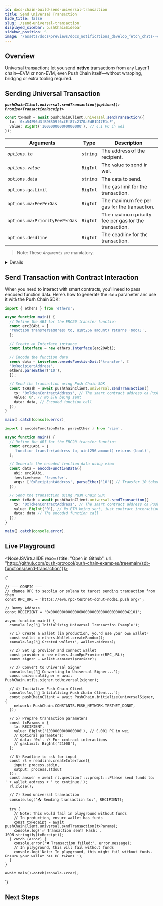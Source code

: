 ```yaml
---
id: docs-chain-build-send-universal-transaction
title: Send Universal Transaction
hide_title: false
slug: ./send-universal-transaction
displayed_sidebar: pushChainSidebar
sidebar_position: 5
image: '/assets/docs/previews/docs_notifications_develop_fetch_chats--create_channel.png'
---
```


## Overview

Universal transactions let you send **native** transactions from any Layer 1 chain—EVM or non-EVM, even Push Chain itself—without wrapping, bridging or extra tooling required.

<head>
  <title>{`Send Transaction | Build | Push Chain | Push Documentation`}</title>
</head>


## Sending Universal Transaction
**_`pushChainClient.universal.sendTransaction({options}): Promise<TransactionReceipt>`_**

```typescript
const txHash = await pushChainClient.universal.sendTransaction({
  to: '0xa54E96d3fB93BD9f6cCEf87c2170aEdB1D47E1cF',
  value: BigInt('100000000000000000'), // 0.1 PC in wei
});
```

| **Arguments**          | **Type** | **Description**                                       |
| ---------------------- | -------- | ----------------------------------------------------- |
| _`options.to`_                 | `string` | The address of the recipient.                         |
| _`options.value`_              | `BigInt` | The value to send in wei.                             |
| `options.data`                 | `string` | The data to send.                                     |
| `options.gasLimit`             | `BigInt` | The gas limit for the transaction.                    |
| `options.maxFeePerGas`         | `BigInt` | The maximum fee per gas for the transaction.          |
| `options.maxPriorityFeePerGas` | `BigInt` | The maximum priority fee per gas for the transaction. |
| `options.deadline`             | `BigInt` | The deadline for the transaction.                     |

> Note: These _`Arguments`_ are mandatory.

<Details summary="Returns `TransactionReceipt` <object>" className="alert alert--fn-args">

```typescript
// Transaction hash
'0xd4491116f55568faabe3ae813dacb77eeea49080f34221ae433b27d3732a460a'
```

</Details>

## Send Transaction with Contract Interaction

When you need to interact with smart contracts, you'll need to pass encoded function data. Here's how to generate the `data` parameter and use it with the Push Chain SDK:

<Tabs groupId="send-transaction">
  <TabItem value='ethers_v6' label='Ethers (v6)' default>

```typescript
import { ethers } from 'ethers';

async function main() {
  // Define the ABI for the ERC20 transfer function
  const erc20Abi = [
  'function transfer(address to, uint256 amount) returns (bool)',
  ];

  // Create an Interface instance
  const interface = new ethers.Interface(erc20Abi);

  // Encode the function data
  const data = interface.encodeFunctionData('transfer', [
  '0xRecipientAddress',
  ethers.parseEther('10'),
  ]);

  // Send the transaction using Push Chain SDK
  const txHash = await pushChainClient.universal.sendTransaction({
    to: '0xTokenContractAddress', // The smart contract address on Push Chain
    value: 0n, // No ETH being sent
    data: data, // Encoded function call
  });
}

main().catch(console.error);
```

  </TabItem>

  <TabItem value='viem' label='Viem'>

```typescript
import { encodeFunctionData, parseEther } from 'viem';

async function main() {
  // Define the ABI for the ERC20 transfer function
  const erc20Abi = [
    'function transfer(address to, uint256 amount) returns (bool)',
  ];

  // Generate the encoded function data using viem
  const data = encodeFunctionData({
    abi: erc20Abi,
    functionName: 'transfer',
    args: ['0xRecipientAddress', parseEther('10')] // Transfer 10 tokens
  });

  // Send the transaction using Push Chain SDK
  const txHash = await pushChainClient.universal.sendTransaction({
    to: '0xTokenContractAddress', // The smart contract address on Push Chain
    value: BigInt('0'), // No ETH being sent, just contract interaction
    data: data // The encoded function call
  });
}

main().catch(console.error);
```

  </TabItem>
</Tabs>

## Live Playground

<NodeJSVirtualIDE repo={{title: "Open in Github", url: "https://github.com/push-protocol/push-chain-examples/tree/main/sdk-functions/send-transaction"}}>

{`

    // ——— CONFIG ———
    // change RPC to sepolia or solana to target sending transaction from them
    const RPC_URL = 'https://evm.rpc-testnet-donut-node1.push.org/'; 

    // Dummy Address
    const RECIPIENT = '0x0000000000000000000000000000000000042101'; 

    async function main() {
      console.log('🚀 Initializing Universal Transaction Example');
      
      // 1) Create a wallet (in production, you'd use your own wallet)
      const wallet = ethers.Wallet.createRandom();
      console.log('📝 Created wallet:', wallet.address);
      
      // 2) Set up provider and connect wallet
      const provider = new ethers.JsonRpcProvider(RPC_URL);
      const signer = wallet.connect(provider);
      
      // 3) Convert to Universal Signer
      console.log('🔄 Converting to Universal Signer...');
      const universalSigner = await PushChain.utils.signer.toUniversal(signer);
      
      // 4) Initialize Push Chain Client
      console.log('🔗 Initializing Push Chain Client...');
      const pushChainClient = await PushChain.initialize(universalSigner, {
        network: PushChain.CONSTANTS.PUSH_NETWORK.TESTNET_DONUT,
      });
      
      // 5) Prepare transaction parameters
      const txParams = {
        to: RECIPIENT,
        value: BigInt('1000000000000000'), // 0.001 PC in wei
        // Optional parameters:
        // data: '0x', // For contract interactions
        // gasLimit: BigInt('21000'),
      };
      
      // 6) Readline to ask for input
      const rl = readline.createInterface({
        input: process.stdin,
        output: process.stdout
      });
      const answer = await rl.question(':::prompt:::Please send funds to: ' + wallet.address + ' to continue.');
      rl.close();
    
      // 7) Send universal transaction
      console.log('📤 Sending transaction to:', RECIPIENT);
      
      try {
        // Note: This would fail in playground without funds
        // In production, ensure wallet has funds
        const txReceipt = await pushChainClient.universal.sendTransaction(txParams);
        console.log('✅ Transaction sent! Hash:', JSON.stringify(txReceipt));
      } catch (error) {
        console.error('❌ Transaction failed:', error.message);
        // In playground, this will fail without funds
        console.log('Note: In playground, this might fail without funds. Ensure your wallet has PC tokens.');
      }
    }

    await main().catch(console.error);                                                                                                           
`}

</NodeJSVirtualIDE>

## Next Steps